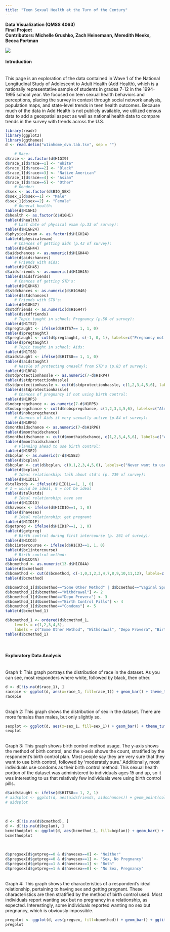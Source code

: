 ```yaml
---
title: "Teen Sexual Health at the Turn of the Century"
---
```

**Data Visualization (QMSS 4063)** <br>
**Final Project** <br>
**Contributors: Michelle Grushko, Zach Heinemann, Meredith Meeks, Becca Portman**

<img src="https://github.com/rdportman/testsite/blob/master/teenphoto.jpeg?raw=true">
<br>
<h4>Introduction</h4>
<br>
This page is an exploration of the data contained in Wave 1 of the National Longitudinal Study of Adolescent to Adult Health (Add Health), which is a nationally representative sample of students in grades 7-12 in the 1994-1995 school year. We focused on teen sexual health behaviors and perceptions, placing the survey in context through social network analysis, population maps, and state-level trends in teen health outcomes. Because much of the data in Add Health is not publicly available, we utilized census data to add a geospatial aspect as well as national health data to compare trends in the survey with trends across the U.S. 
<br>
```r
library(readr)
library(ggplot2)
library(ggthemes)
d <- read.delim("w1inhome_dvn.tab.tsv", sep = "")
```

```r
    # Race:
d$race <- as.factor(d$H1GI9)
d$race_1[d$race==1] <- "White"
d$race_1[d$race==2] <- "Black"
d$race_1[d$race==3] <- "Native American"
d$race_1[d$race==4] <- "Asian"
d$race_1[d$race==5] <- "Other"
    # Gender:
d$sex <- as.factor(d$BIO_SEX)
d$sex_1[d$sex==1] <- "Male"
d$sex_1[d$sex==2] <- "Female"
    # General health:
table(d$H1GH1)
d$health <- as.factor(d$H1GH1)
table(d$health)
    # Last date of physical exam (p.33 of survey):
table(d$H1GH24)
d$physicalexam <- as.factor(d$H1GH24)
table(d$physicalexam)
    # Chances of getting aids (p.43 of survey):
table(d$H1GH44)
d$aidschances <- as.numeric(d$H1GH44)
table(d$aidschances)
    # Friends with aids:
table(d$H1GH45)
d$aidsfriends <- as.numeric(d$H1GH45)
table(d$aidsfriends)
    # Chances of getting STD's:
table(d$H1GH46)
d$stdchances <- as.numeric(d$H1GH46)
table(d$stdchances)
    # Friends with STD's:
table(d$H1GH47)
d$stdfriends <- as.numeric(d$H1GH47)
table(d$stdfriends)
    # Topic taught in school: Pregnancy (p.50 of survey):
table(d$H1TS7)
d$pregtaught <- ifelse(d$H1TS7== 1, 1, 0)
table(d$pregtaught)
d$pregtaught <- cut(d$pregtaught, c(-1, 0, 1), labels=c("Pregnancy not taught in school", "Pregnancy taught in school"))
table(d$pregtaught)
    # Topic taught in school: Aids:
table(d$H1TS8)
d$aidstaught <- ifelse(d$H1TS8== 1, 1, 0)
table(d$aidstaught)
    # Hassle of protecting oneself from STD's (p.83 of survey):
table(d$H1RP4)
d$stdprotectionhassle <- as.numeric(7-d$H1RP4)
table(d$stdprotectionhassle)
d$stdprotectionhassle <- cut(d$stdprotectionhassle, c(1,2,3,4,5,6), labels=c("Strongly Disagree", "Disagree", "Neither", "Agree", "Strongly Agree"))
table(d$stdprotectionhassle)
    # Chances of pregnancy if not using birth control:
table(d$H1RP5)
d$nobcpregchance <- as.numeric(7-d$H1RP5)
d$nobcpregchance <- cut(d$nobcpregchance, c(1,2,3,4,5,6), labels=c("Almost Certain", "A Good Chance", "A 50-50 Chance", "Some Chance", "Almost No Chance"))
table(d$nobcpregchance)
    # Chances of Aids if very sexually active (p.84 of survey):
table(d$H1RP6)
d$monthaidschance <- as.numeric(7-d$H1RP6)
table(d$monthaidschance)
d$monthaidschance <- cut(d$monthaidschance, c(1,2,3,4,5,6), labels=c("Almost Certain", "A Good Chance", "A 50-50 Chance", "Some Chance", "Almost No Chance"))
table(d$monthaidschance)
    # Planning ahead to use birth control:
table(d$H1SE2)
d$bcplan <- as.numeric(7-d$H1SE2)
table(d$bcplan)
d$bcplan <- cut(d$bcplan, c(0,1,2,3,4,5,6), labels=c("Never want to use Birth Control", "Very Unsure", "Moderately Unsure", "Neither", "Moderately Sure", "Very Sure"))
table(d$bcplan)
    # Ideal relationship: talk about std's (p. 239 of survey):
table(d$H1ID1L)
d$talkstds <- ifelse(d$H1ID1L==1, 1, 0)
# 1 = would be ideal, 0 = not be ideal
table(d$talkstds)
    # Ideal relationship: have sex
table(d$H1ID1O)
d$havesex <- ifelse(d$H1ID1O==1, 1, 0)
table(d$havesex)
    # Ideal relationship: get pregnant 
table(d$H1ID1P)
d$getpreg <- ifelse(d$H1ID1P==1, 1, 0)
table(d$getpreg)
    # Birth control during first intercourse (p. 261 of survey):
table(d$H1CO3)
d$bc1intercourse <- ifelse(d$H1CO3==1, 1, 0)
table(d$bc1intercourse)
    # Birth control method:
table(d$H1CO4A)
d$bcmethod <- as.numeric(13-d$H1CO4A)
table(d$bcmethod)
d$bcmethod <- cut(d$bcmethod, c(-1,0,1,2,3,4,7,8,9,10,11,12), labels=c("Some Other Method", "Contraceptive Film", "Depo Provera", "Ring", "Norplant", "Foam/Jelly/Creme/Suppositories", "Vaginal Sponge", "Birth Control Pills", "Rhythm", "Withdrawal", "Condoms"))
table(d$bcmethod) 

d$bcmethod_1[d$bcmethod=="Some Other Method" | d$bcmethod=="Vaginal Sponge" | d$bcmethod=="Foam/Jelly/Creme/Suppositories" | d$bcmethod=="Rhythm" | d$bcmethod=="Norplant"| d$bcmethod=="Ring" | d$bcmethod=="Contraceptive Film"] <- 1
d$bcmethod_1[d$bcmethod=="Withdrawal"] <- 2
d$bcmethod_1[d$bcmethod=="Depo Provera"] <- 3
d$bcmethod_1[d$bcmethod=="Birth Control Pills"] <- 4
d$bcmethod_1[d$bcmethod=="Condoms"] <- 5
table(d$bcmethod_1)

d$bcmethod_1 <- ordered(d$bcmethod_1,
    levels = c(1,2,3,4,5),
    labels = c("Some Other Method", "Withdrawal", "Depo Provera", "Birth Control Pills", "Condoms"))
table(d$bcmethod_1)

```
<br>
<h4>Exploratory Data Analysis</h4>
<br>
Graph 1: This graph portrays the distribution of race in the dataset. As you can see, most responders where white, followed by black, then other.
```r
d <- d[!is.na(d$race_1), ]
racepie <- ggplot(d, aes(x=race_1, fill=race_1)) + geom_bar() + theme_tufte() + ggtitle("Distribution of Race in the Dataset") + labs(x="Race", y="Count") + scale_fill_discrete(name="Race")
racepie
```
<br>
Graph 2: This graph shows the distribution of sex in the dataset. There are more females than males, but only slightly so.
```r
sexplot <- ggplot(d, aes(x=sex_1, fill=sex_1)) + geom_bar() + theme_tufte() + ggtitle("Distribution of Sex in the Dataset") + labs(x="Sex", y="Count") + scale_fill_discrete(name="Race")
sexplot
```
<br>
Graph 3: This graph shows birth control method usage. The y-axis shows the method of birth control, and the x-axis shows the count, stratified by the respondent's birth control plan. Most people say they are very sure that they want to use birth control, followed by 'moderately sure.' Additionally, most individuals use condoms as their birth control method. This sexual health portion of the dataset was administered to individuals ages 15 and up, so it was interesting to us that relatively few individuals were using birth control pills. 
```r
d$aidstaught <- ifelse(d$H1TS8== 1, 2, 1)
# aidsplot <- ggplot(d, aes(aidsfriends, aidschances)) + geom_point(color=as.factor(d$aidstaught), alpha=1/10) + theme_tufte() + ggtitle("Known People with Aids and Perception of Chances of Contracting Aids") + labs(x="Known People with Aids", y="Perception of chances of Contracting Aids") + facet_grid (~ aidstaught) + geom_smooth(method="loess")
# aidsplot
```
<br>
```r
d <- d[!is.na(d$bcmethod), ]
d <- d[!is.na(d$bcplan), ]
bcmethodplot <- ggplot(d, aes(bcmethod_1, fill=bcplan)) + geom_bar() + theme(axis.text.x  = element_text(size=4)) + ggtitle("Birth Control Method Usage") + labs(x="Birth Control Method", y="Count") + theme_tufte() + scale_fill_discrete(name="Birth Control Method") + coord_flip()
bcmethodplot
```
<br>
```r
d$pregsex[d$getpreg==0 & d$havesex==0] <- "Neither"
d$pregsex[d$getpreg==0 & d$havesex==1] <- "Sex, No Pregnancy"
d$pregsex[d$getpreg==1 & d$havesex==1] <- "Both"
d$pregsex[d$getpreg==1 & d$havesex==0] <- "No Sex, Pregnancy"
```
<br>
Graph 4: This graph shows the characteristics of a respondent's ideal relationship, pertaining to having sex and getting pregnant. These characteristics are then stratified by the method of birth control used. Most individuals report wanting sex but no pregnancy in a relationship, as expected. Interestingly, some individuals reported wanting no sex but pregnancy, which is obviously impossible. 
```r
pregplot <- ggplot(d, aes(pregsex, fill=bcmethod)) + geom_bar() + ggtitle("Ideal Relationship Characteristics: Sex and Pregnancy") + labs(x="Characteristics", y="Count") + coord_flip() + theme_tufte() + scale_fill_discrete(name="Birth Control Plan")
pregplot
```

